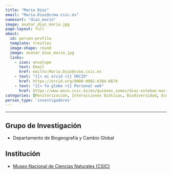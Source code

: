 ```yaml
---
title: "Mario Díaz"
email: "Mario.Diaz@ccma.csic.es"  
namesort: "diaz_mario"
image: avatar_diaz_mario.jpg
page-layout: full
about: 
  id: person-profile
  template: trestles
  image-shape: round
  image: avatar_diaz_mario.jpg
  links:
    - icon: envelope
      text: Email
      href: mailto:Mario.Diaz@ccma.csic.es
    - text: "{{< ai orcid >}} ORCID"
      href: https://orcid.org/0000-0002-6384-6674
    - text: "{{< fa globe >}} Personal web"
      href: https://www.mncn.csic.es/es/quienes_somos/diaz-esteban-mario
categories: [Monitorización, Interacciones bióticas, Biodiversidad, Ecología del Paisaje, Regeneración]
person_type: 'investigadores'
---
```

 
<hr>

:::{#person-profile}

## Grupo de Investigación
- Departamento de Biogeografía y Cambio Global

## Institución
- [Museo Nacional de Ciencias Naturales (CSIC)](https://www.mncn.csic.es/es)

:::
